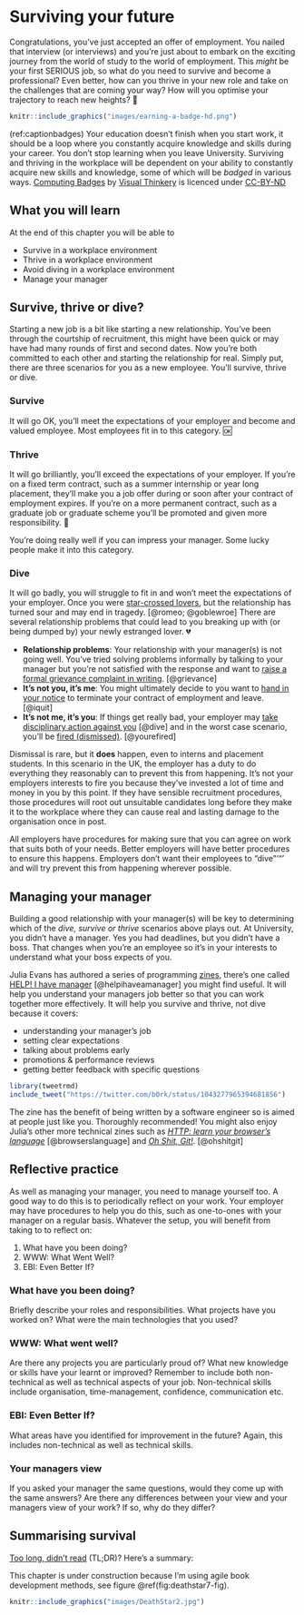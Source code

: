# Surviving your future {#surviving}

Congratulations, you've just accepted an offer of employment. You nailed that interview (or interviews) and you're just about to embark on the exciting journey from the world of study to the world of employment. This *might* be your first SERIOUS job, so what do you need to survive and become a professional? Even better, how can you thrive in your new role and take on the challenges that are coming your way? How will you optimise your trajectory to reach new heights? 🚀

```r
knitr::include_graphics("images/earning-a-badge-hd.png")
```
(ref:captionbadges) Your education doesn't finish when you start work, it should be a loop where you constantly acquire knowledge and skills during your career. You don't stop learning when you leave University. Surviving and thriving in the workplace will be dependent on your ability to constantly acquire new skills and knowledge, some of which will be *badged* in various ways. [Computing Badges](https://bryanmmathers.com/computing-badges/) by [Visual Thinkery](https://visualthinkery.com/) is licenced under [CC-BY-ND](https://creativecommons.org/licenses/by-nd/4.0/)

## What you will learn {#ilo10}

<!--If you want to get ahead get a hat-->
At the end of this chapter you will be able to

* Survive in a workplace environment
* Thrive in a workplace environment
* Avoid diving in a workplace environment
* Manage your manager


<!--Unconcious mistakes people make that sabotage their careers [@nicegirls]

help I have manager [@helpihaveamanager]

saying yes, saying no [@cleancoder]

be yourself at work [@batmaneffect]-->

## Survive, thrive or dive? {#scenarios}
Starting a new job is a bit like starting a new relationship. You've been through the courtship of recruitment, this might have been quick or may have had many rounds of first and second dates. Now you're both committed to each other and starting the relationship for real. Simply put, there are three scenarios for you as a new employee. You'll survive, thrive or dive.

### Survive {#survive}

It will go OK, you'll meet the expectations of your employer and become and valued employee. Most employees fit in to this category. 🆗


### Thrive  {#thrive}
It will go brilliantly, you'll exceed the expectations of your employer. If you're on a fixed term contract, such as a summer internship or year long placement, they'll make you a job offer during or soon after your contract of employment expires. If you're on a more permanent contract, such as a graduate job or graduate scheme you'll be promoted and given more responsibility. 💪

You're doing really well if you can impress your manager. Some lucky people make it into this category.


### Dive {#dive}

It will go badly, you will struggle to fit in and won't meet the expectations of your employer. Once you were [star-crossed lovers](https://en.wikipedia.org/wiki/Star-crossed), but the relationship has turned sour and may end in tragedy. [@romeo; @goblewroe] There are several relationship problems that could lead to you breaking up with (or being dumped by) your newly estranged lover. 💔

* **Relationship problems**: Your relationship with your manager(s) is not going well. You've tried solving problems informally by talking to your manager but you’re not satisfied with the response and want to [raise a formal grievance complaint in writing](https://www.gov.uk/raise-grievance-at-work). [@grievance]
* **It's not you, it's me**: You might ultimately decide to you want to [hand in your notice](https://www.gov.uk/handing-in-your-notice) to terminate your contract of employment and leave. [@iquit]
* **It's not me, it's you**: If things get really bad, your employer may [take disciplinary action against you](https://www.gov.uk/disciplinary-procedures-and-action-at-work) [@dive] and in the worst case scenario, you'll be [fired (dismissed)](https://www.gov.uk/dismissal). [@yourefired]

Dismissal is rare, but it **does** happen, even to interns and placement students. In this scenario in the UK, the employer has a duty to do everything they reasonably can to prevent this from happening. It's not your employers interests to fire you because they've invested a lot of time and money in you by this point. If they have sensible recruitment procedures, those procedures will root out unsuitable candidates long before they make it to the workplace where they can cause real and lasting damage to the organisation once in post.

All employers have procedures for making sure that you can agree on work that suits both of your needs. Better employers will have better procedures to ensure this happens. Employers don't want their employees to "dive"'"' and will try prevent this from happening wherever possible.

## Managing your manager {#manager}
Building a good relationship with your manager(s) will be key to determining which of the *dive, survive or thrive* scenarios above plays out. At University, you didn't have a manager. Yes you had deadlines, but you didn't have a boss. That changes when you're an employee so it's in your interests to understand what your boss expects of you.

Julia Evans has authored a series of programming [zines](https://en.wikipedia.org/wiki/Zine), there's one called [HELP! I have manager](https://wizardzines.com/zines/manager/) [@helpihaveamanager] you might find useful. It will help you understand your managers job better so that you can work together more effectively. It will help you survive and thrive, not dive because it covers:

* understanding your manager's job
* setting clear expectations
* talking about problems early
* promotions & performance reviews
* getting better feedback with specific questions

```r
library(tweetrmd)
include_tweet("https://twitter.com/b0rk/status/1043277965394681856")
```

The zine has the benefit of being written by a software engineer so is aimed at people just like you. Thoroughly recommended! You might also enjoy Julia's other more technical zines such as *[HTTP: learn your browser's language](https://wizardzines.com/zines/http/)* [@browserslanguage] and *[Oh Shit, Git!](https://wizardzines.com/zines/oh-shit-git/)*. [@ohshitgit]

## Reflective practice {#visits}
As well as managing your manager, you need to manage yourself too. A good way to do this is to periodically reflect on your work. Your employer may have procedures to help you do this, such as one-to-ones with your manager on a regular basis. Whatever the setup, you will benefit from taking to to reflect on:
<!--During your placement you will be visited by an academic member of staff who will meet with you and your manager at the same time. If you want to meet with your academic tutor without your manager being around, please let your tutor know] The visit is a good opportunity to reflect on what progress you have made during the year alongside areas you need to improve. You will probably already have had similar meetings with your manager or managers, for examples as part of your personal development review (or whatever your employer calls performance reviews). There are three basic questions your tutor will ask you:-->



1. What have you been doing?
1. WWW: What Went Well?
1. EBI: Even Better If?

### What have you been doing?
Briefly describe your roles and responsibilities. What projects have you worked on? What were the main technologies that you used?

### WWW: What went well?
Are there any projects you are particularly proud of? What new knowledge or skills have your learnt or improved? Remember to include both non-technical as well as technical aspects of your job. Non-technical skills include organisation, time-management, confidence, communication etc.

### EBI: Even Better If?
What areas have you identified for improvement in the future? Again, this includes non-technical as well as technical skills.

### Your managers view
If you asked your manager the same questions, would they come up with the same answers? Are there any differences between your view and your managers view of your work? If so, why do they differ?
<!--
### Placement report
Both your tutor and you need to fill in the placement report, no more than two pages. See the [industrial placement report template on overleaf](https://www.overleaf.com/latex/templates/industrial-placement-report/vcjymrgmcpzh)-->

<!-- the marriage relationship analogy-->


<!--## Badges
Professional qualifications, such as [Microsoft certifications(https://docs.microsoft.com/en-us/learn/certifications/). Your employer will often pay for these. Then there are the MOOCs, these are great for plugging . Which courses are worth doing will depend on the particular sector you are working in.-->


<!--## Administrivia
https://www.gov.uk/income-tax

https://www.gov.uk/national-insurance


working in your final year, see self employment-->


<!--

>“You will move in the direction of the people that you associate with. So it’s
> important to associate with people that are better than yourself. The friends you have > will form you as you go through life. Make some good friends, keep them for the rest
> of your life, but have them be people that you admire as well as like.” Warren Buffet https://www.gatesnotes.com/About-Bill-Gates/Happy-90th-Warren -->


## Summarising survival {#tldr10}

[Too long, didn't read](https://en.wiktionary.org/wiki/too_long;_didn%27t_read) (TL;DR)? Here's a summary:

This chapter is under construction because I'm using agile book development methods, see figure \@ref(fig:deathstar7-fig).

```r
knitr::include_graphics("images/DeathStar2.jpg")
```
